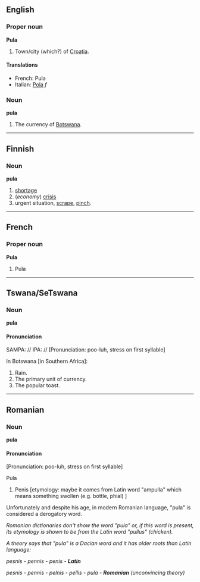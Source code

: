 ==English==
===Proper noun===
'''Pula'''

#Town/city (which?) of [[Croatia]].

====Translations====
*French: Pula
*Italian: [[Pola]] ''f''

===Noun===
'''pula'''

#The currency of [[Botswana]].

----

==Finnish==

===Noun===
'''pula'''

# [[shortage]]
# (''economy'') [[crisis]]
# urgent situation, [[scrape]], [[pinch]].

----

==French==
===Proper noun===
'''Pula'''

#Pula

----
==Tswana/SeTswana==
===Noun===
'''pula'''

====Pronunciation====
SAMPA: //
IPA: //
[Pronunciation: poo-luh, stress on first syllable]

In Botswana [in Southern Africa]:

#Rain.
#The primary unit of currency.
#The popular toast.

----
==Romanian==
===Noun===
'''pula'''

====Pronunciation====

[Pronunciation: poo-luh, stress on first syllable]

Pula
#Penis [etymology: maybe it comes from Latin word "ampulla" which means something swollen (e.g. bottle, phial) ]
Unfortunately and despite his age, in modern Romanian language, "pula" is considered a derogatory word.

''Romanian dictionaries don't show the word "pula" or, if this word is present, its etymology is shown to be from the Latin word "pullus" (chicken).''

''A theory says that "pula" is a Dacian word and it has older roots than Latin language:''

''pesnis - pennis - penis - '''Latin'''''

''pesnis - pennis - pelnis - pellis - pula - '''Romanian''' (unconvincing theory)''
